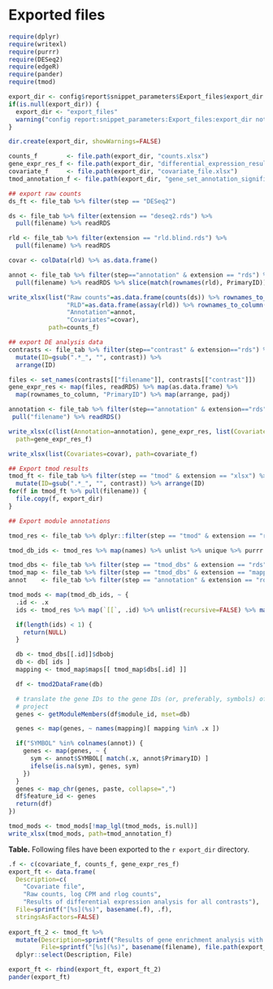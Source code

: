 # Exported files

```r
require(dplyr)
require(writexl)
require(purrr)
require(DESeq2)
require(edgeR)
require(pander)
require(tmod)

export_dir <- config$report$snippet_parameters$Export_files$export_dir
if(is.null(export_dir)) {
  export_dir <- "export_files"
  warning("config report:snippet_parameters:Export_files:export_dir not found, using export_files/")
}

dir.create(export_dir, showWarnings=FALSE)

counts_f        <- file.path(export_dir, "counts.xlsx")
gene_expr_res_f <- file.path(export_dir, "differential_expression_results.xlsx")
covariate_f     <- file.path(export_dir, "covariate_file.xlsx")
tmod_annotation_f <- file.path(export_dir, "gene_set_annotation_significant.xlsx")
```





```r
## export raw counts
ds_ft <- file_tab %>% filter(step == "DESeq2")

ds <- file_tab %>% filter(extension == "deseq2.rds") %>% 
  pull(filename) %>% readRDS

rld <- file_tab %>% filter(extension == "rld.blind.rds") %>% 
  pull(filename) %>% readRDS

covar <- colData(rld) %>% as.data.frame()

annot <- file_tab %>% filter(step=="annotation" & extension == "rds") %>% 
  pull(filename) %>% readRDS %>% slice(match(rownames(rld), PrimaryID))

write_xlsx(list("Raw counts"=as.data.frame(counts(ds)) %>% rownames_to_column("PrimaryID"), 
                "RLD"=as.data.frame(assay(rld)) %>% rownames_to_column("PrimaryID"),
                "Annotation"=annot,
                "Covariates"=covar),
           path=counts_f)

## export DE analysis data
contrasts <- file_tab %>% filter(step=="contrast" & extension=="rds") %>%
  mutate(ID=gsub(".*_", "", contrast)) %>%
  arrange(ID)

files <- set_names(contrasts[["filename"]], contrasts[["contrast"]])
gene_expr_res <- map(files, readRDS) %>% map(as.data.frame) %>%
  map(rownames_to_column, "PrimaryID") %>% map(arrange, padj)

annotation <- file_tab %>% filter(step=="annotation" & extension=="rds") %>%
 pull("filename") %>% readRDS()

write_xlsx(c(list(Annotation=annotation), gene_expr_res, list(Covariates=covar)), 
  path=gene_expr_res_f)

write_xlsx(list(Covariates=covar), path=covariate_f)

## Export tmod results
tmod_ft <- file_tab %>% filter(step == "tmod" & extension == "xlsx") %>%
  mutate(ID=gsub(".*_", "", contrast)) %>% arrange(ID)
for(f in tmod_ft %>% pull(filename)) {
  file.copy(f, export_dir)
}

## Export module annotations

tmod_res <- file_tab %>% dplyr::filter(step == "tmod" & extension == "rds") %>% pull(filename) %>% map(readRDS)

tmod_db_ids <- tmod_res %>% map(names) %>% unlist %>% unique %>% purrr::set_names()

tmod_dbs <- file_tab %>% filter(step == "tmod_dbs" & extension == "rds") %>% pull(filename) %>% readRDS
tmod_map <- file_tab %>% filter(step == "tmod_dbs" & extension == "mapping.rds") %>% pull(filename) %>% readRDS
annot    <- file_tab %>% filter(step == "annotation" & extension == "rds") %>% pull(filename) %>% readRDS

tmod_mods <- map(tmod_db_ids, ~ {
  .id <- .x
  ids <- tmod_res %>% map(`[[`, .id) %>% unlist(recursive=FALSE) %>% map(~ .x %>% dplyr::filter(adj.P.Val < 0.05)) %>% map(`[[`, "ID") %>% unlist %>% unique

  if(length(ids) < 1) {
    return(NULL)
  }

  db <- tmod_dbs[[.id]]$dbobj
  db <- db[ ids ]
  mapping <- tmod_map$maps[[ tmod_map$dbs[.id] ]]

  df <- tmod2DataFrame(db)

  # translate the gene IDs to the gene IDs (or, preferably, symbols) of the
  # project
  genes <- getModuleMembers(df$module_id, mset=db)

  genes <- map(genes, ~ names(mapping)[ mapping %in% .x ])

  if("SYMBOL" %in% colnames(annot)) {
    genes <- map(genes, ~ {
      sym <- annot$SYMBOL[ match(.x, annot$PrimaryID) ]
      ifelse(is.na(sym), genes, sym)
    })
  }
  genes <- map_chr(genes, paste, collapse=",")
  df$feature_id <- genes
  return(df)
})

tmod_mods <- tmod_mods[!map_lgl(tmod_mods, is.null)]
write_xlsx(tmod_mods, path=tmod_annotation_f)


```

**Table.** Following files have been exported to the `r export_dir` directory.

```r
.f <- c(covariate_f, counts_f, gene_expr_res_f)
export_ft <- data.frame(
  Description=c(
    "Covariate file",
    "Raw counts, log CPM and rlog counts",
    "Results of differential expression analysis for all contrasts"),
  File=sprintf("[%s](%s)", basename(.f), .f),
  stringsAsFactors=FALSE)
     
export_ft_2 <- tmod_ft %>%
  mutate(Description=sprintf("Results of gene enrichment analysis with tmod for contrast %s", contrast),
         File=sprintf("[%s](%s)", basename(filename), file.path(export_dir, basename(filename)))) %>%
  dplyr::select(Description, File)

export_ft <- rbind(export_ft, export_ft_2)
pander(export_ft)
```



